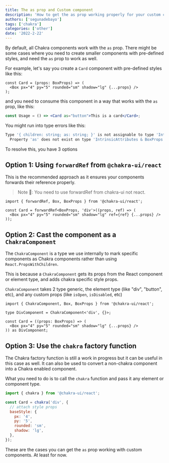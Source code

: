 ```yaml
---
title: The as prop and Custom component
description: 'How to get the as prop working properly for your custom components'
authors: ['segunadebayo']
tags: ['chakra']
categories: ['other']
date: '2022-2-22'
---
```


By default, all Chakra components work with the `as` prop. There might be some
cases where you need to create smaller components with pre-defined styles, and
need the `as` prop to work as well.

For example, let's say you create a `Card` component with pre-defined styles
like this:

```tsx live=false
const Card = (props: BoxProps) => (
  <Box px="4" py="5" rounded="sm" shadow="lg" {...props} />
);
```

and you need to consume this component in a way that works with the `as` prop,
like this:

```jsx live=false
const Usage = () => <Card as="button">This is a card</Card>;
```

You might run into type errors like this:

```sh
Type '{ children: string; as: string; }' is not assignable to type 'IntrinsicAttributes & BoxProps'.
  Property 'as' does not exist on type 'IntrinsicAttributes & BoxProps'.
```

To resolve this, you have 3 options

## Option 1: Using `forwardRef` from `@chakra-ui/react`

This is the recommended approach as it ensures your components forwards their
reference properly.

> Note 🚨: You need to use forwardRef from chakra-ui not react.

```tsx live=false
import { forwardRef, Box, BoxProps } from '@chakra-ui/react';

const Card = forwardRef<BoxProps, 'div'>((props, ref) => (
  <Box px="4" py="5" rounded="sm" shadow="lg" ref={ref} {...props} />
));
```

## Option 2: Cast the component as a `ChakraComponent`

The `ChakraComponent` is a type we use internally to mark specific components as
Chakra components rather than using `React.PropsWithChildren`.

This is because a `ChakraComponent` gets its props from the React component or
element type, and adds chakra specific style props.

`ChakraComponent` takes 2 type generic, the element type (like "div", "button",
etc), and any custom props (like `isOpen`, `isDisabled`, etc)

```tsx live=false
import { ChakraComponent, Box, BoxProps } from '@chakra-ui/react';

type DivComponent = ChakraComponent<'div', {}>;

const Card = ((props: BoxProps) => (
  <Box px="4" py="5" rounded="sm" shadow="lg" {...props} />
)) as DivComponent;
```

## Option 3: Use the `chakra` factory function

The Chakra factory function is still a work in progress but it can be useful in
this case as well. It can also be used to convert a non-chakra component into a
Chakra enabled component.

What you need to do is to call the `chakra` function and pass it any element or
component type.

```jsx live=false
import { chakra } from '@chakra-ui/react';

const Card = chakra('div', {
  // attach style props
  baseStyle: {
    px: '4',
    py: '5',
    rounded: 'sm',
    shadow: 'lg',
  },
});
```

These are the cases you can get the `as` prop working with custom components. At
least for now.
